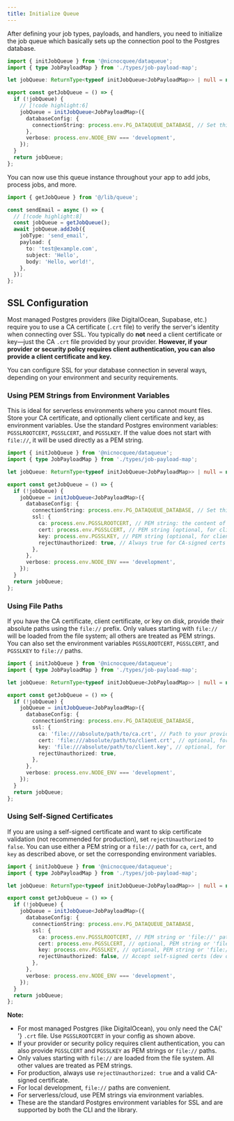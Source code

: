 ```yaml
---
title: Initialize Queue
---
```


After defining your job types, payloads, and handlers, you need to initialize the job queue which basically sets up the connection pool to the Postgres database.

```typescript title="@lib/queue.ts"
import { initJobQueue } from '@nicnocquee/dataqueue';
import { type JobPayloadMap } from './types/job-payload-map';

let jobQueue: ReturnType<typeof initJobQueue<JobPayloadMap>> | null = null;

export const getJobQueue = () => {
  if (!jobQueue) {
    // [!code highlight:6]
    jobQueue = initJobQueue<JobPayloadMap>({
      databaseConfig: {
        connectionString: process.env.PG_DATAQUEUE_DATABASE, // Set this in your environment
      },
      verbose: process.env.NODE_ENV === 'development',
    });
  }
  return jobQueue;
};
```

You can now use this queue instance throughout your app to add jobs, process jobs, and more.

```typescript title="@/app/actions/send-email.ts"
import { getJobQueue } from '@/lib/queue';

const sendEmail = async () => {
  // [!code highlight:8]
  const jobQueue = getJobQueue();
  await jobQueue.addJob({
    jobType: 'send_email',
    payload: {
      to: 'test@example.com',
      subject: 'Hello',
      body: 'Hello, world!',
    },
  });
};
```

## SSL Configuration

Most managed Postgres providers (like DigitalOcean, Supabase, etc.) require you to use a CA certificate (`.crt` file) to verify the server's identity when connecting over SSL. You typically do **not** need a client certificate or key—just the CA `.crt` file provided by your provider. **However, if your provider or security policy requires client authentication, you can also provide a client certificate and key.**

You can configure SSL for your database connection in several ways, depending on your environment and security requirements.

### Using PEM Strings from Environment Variables

This is ideal for serverless environments where you cannot mount files. Store your CA certificate, and optionally client certificate and key, as environment variables. Use the standard Postgres environment variables: `PGSSLROOTCERT`, `PGSSLCERT`, and `PGSSLKEY`. If the value does not start with `file://`, it will be used directly as a PEM string.

```typescript title="@lib/queue.ts"
import { initJobQueue } from '@nicnocquee/dataqueue';
import { type JobPayloadMap } from './types/job-payload-map';

let jobQueue: ReturnType<typeof initJobQueue<JobPayloadMap>> | null = null;

export const getJobQueue = () => {
  if (!jobQueue) {
    jobQueue = initJobQueue<JobPayloadMap>({
      databaseConfig: {
        connectionString: process.env.PG_DATAQUEUE_DATABASE, // Set this in your environment
        ssl: {
          ca: process.env.PGSSLROOTCERT, // PEM string: the content of your .crt file
          cert: process.env.PGSSLCERT, // PEM string (optional, for client authentication)
          key: process.env.PGSSLKEY, // PEM string (optional, for client authentication)
          rejectUnauthorized: true, // Always true for CA-signed certs
        },
      },
      verbose: process.env.NODE_ENV === 'development',
    });
  }
  return jobQueue;
};
```

### Using File Paths

If you have the CA certificate, client certificate, or key on disk, provide their absolute paths using the `file://` prefix. Only values starting with `file://` will be loaded from the file system; all others are treated as PEM strings. You can also set the environment variables `PGSSLROOTCERT`, `PGSSLCERT`, and `PGSSLKEY` to `file://` paths.

```typescript title="@lib/queue.ts"
import { initJobQueue } from '@nicnocquee/dataqueue';
import { type JobPayloadMap } from './types/job-payload-map';

let jobQueue: ReturnType<typeof initJobQueue<JobPayloadMap>> | null = null;

export const getJobQueue = () => {
  if (!jobQueue) {
    jobQueue = initJobQueue<JobPayloadMap>({
      databaseConfig: {
        connectionString: process.env.PG_DATAQUEUE_DATABASE,
        ssl: {
          ca: 'file:///absolute/path/to/ca.crt', // Path to your provider's CA cert
          cert: 'file:///absolute/path/to/client.crt', // optional, for client authentication
          key: 'file:///absolute/path/to/client.key', // optional, for client authentication
          rejectUnauthorized: true,
        },
      },
      verbose: process.env.NODE_ENV === 'development',
    });
  }
  return jobQueue;
};
```

### Using Self-Signed Certificates

If you are using a self-signed certificate and want to skip certificate validation (not recommended for production), set `rejectUnauthorized` to `false`. You can use either a PEM string or a `file://` path for `ca`, `cert`, and `key` as described above, or set the corresponding environment variables.

```typescript title="@lib/queue.ts"
import { initJobQueue } from '@nicnocquee/dataqueue';
import { type JobPayloadMap } from './types/job-payload-map';

let jobQueue: ReturnType<typeof initJobQueue<JobPayloadMap>> | null = null;

export const getJobQueue = () => {
  if (!jobQueue) {
    jobQueue = initJobQueue<JobPayloadMap>({
      databaseConfig: {
        connectionString: process.env.PG_DATAQUEUE_DATABASE,
        ssl: {
          ca: process.env.PGSSLROOTCERT, // PEM string or 'file://' path
          cert: process.env.PGSSLCERT, // optional, PEM string or 'file://' path
          key: process.env.PGSSLKEY, // optional, PEM string or 'file://' path
          rejectUnauthorized: false, // Accept self-signed certs (dev only)
        },
      },
      verbose: process.env.NODE_ENV === 'development',
    });
  }
  return jobQueue;
};
```

<Callout type="warn">
  <strong>Note:</strong>
  <ul>
    <li>
      For most managed Postgres (like DigitalOcean), you only need the CA{' '}
      <code>.crt</code> file. Use <code>PGSSLROOTCERT</code> in your config as
      shown above.
    </li>
    <li>
      If your provider or security policy requires client authentication, you
      can also provide <code>PGSSLCERT</code> and <code>PGSSLKEY</code> as PEM
      strings or <code>file://</code> paths.
    </li>
    <li>
      Only values starting with <code>file://</code> are loaded from the file
      system. All other values are treated as PEM strings.
    </li>
    <li>
      For production, always use <code>rejectUnauthorized: true</code> and a
      valid CA-signed certificate.
    </li>
    <li>
      For local development, <code>file://</code> paths are convenient.
    </li>
    <li>For serverless/cloud, use PEM strings via environment variables.</li>
    <li>
      These are the standard Postgres environment variables for SSL and are
      supported by both the CLI and the library.
    </li>
  </ul>
</Callout>

